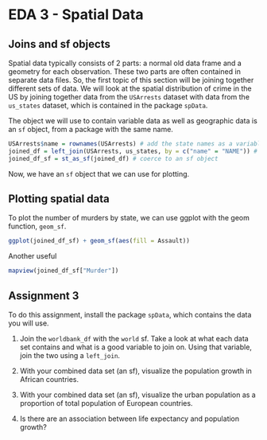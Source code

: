 # EDA 3 - Spatial Data

## Joins and sf objects

Spatial data typically consists of 2 parts: a normal old data frame and a geometry for each observation. These two parts are often contained in separate data files. So, the first topic of this section will be joining together different sets of data. We will look at the spatial distribution of crime in the US by joining together data from the <code>USArrests</code> dataset with data from the <code>us_states</code> dataset, which is contained in the package <code>spData</code>.

The object we will use to contain variable data as well as geographic data is an <code>sf</code> object, from a package with the same name. 

```r
USArrests$name = rownames(USArrests) # add the state names as a variable
joined_df = left_join(USArrests, us_states, by = c("name" = "NAME")) # join the arrests and states geo data
joined_df_sf = st_as_sf(joined_df) # coerce to an sf object
```

Now, we have an <code>sf</code> object that we can use for plotting.

## Plotting spatial data 

To plot the number of murders by state, we can use ggplot with the geom function, <code>geom_sf</code>.

```r
ggplot(joined_df_sf) + geom_sf(aes(fill = Assault))
```

Another useful 

```r
mapview(joined_df_sf["Murder"])
```

## Assignment 3

To do this assignment, install the package <code>spData</code>, which contains the data you will use.

1. Join the <code>worldbank_df</code> with the <code>world</code> sf. Take a look at what each data set contains and what is a good variable to join on. Using that variable, join the two using a <code>left_join</code>. 

2. With your combined data set (an sf), visualize the population growth in African countries.

3. With your combined data set (an sf), visualize the urban population as a proportion of total population of European countries.

4. Is there are an association between life expectancy and population growth?







